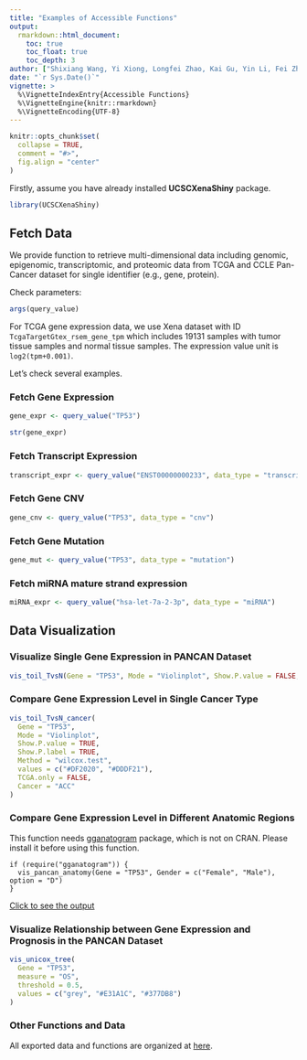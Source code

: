 ```yaml
---
title: "Examples of Accessible Functions"
output: 
  rmarkdown::html_document:
    toc: true
    toc_float: true
    toc_depth: 3
author: ["Shixiang Wang, Yi Xiong, Longfei Zhao, Kai Gu, Yin Li, Fei Zhao"]
date: "`r Sys.Date()`"
vignette: >
  %\VignetteIndexEntry{Accessible Functions}
  %\VignetteEngine{knitr::rmarkdown}
  %\VignetteEncoding{UTF-8}
---
```


```r
knitr::opts_chunk$set(
  collapse = TRUE,
  comment = "#>",
  fig.align = "center"
)
```

Firstly, assume you have already installed **UCSCXenaShiny** package.

```r
library(UCSCXenaShiny)
```

## Fetch Data

We provide function to retrieve multi-dimensional data including genomic, epigenomic, transcriptomic, and proteomic data from TCGA and CCLE Pan-Cancer dataset for single identifier (e.g., gene, protein).

Check parameters:

```r
args(query_value)
```

For TCGA gene expression data, we use Xena dataset with ID `TcgaTargetGtex_rsem_gene_tpm` which includes 19131 samples with tumor tissue samples and normal tissue samples. The expression value unit is `log2(tpm+0.001)`.

Let's check several examples.

### Fetch Gene Expression

```r
gene_expr <- query_value("TP53")
```

```r
str(gene_expr)
```

### Fetch Transcript Expression

```r
transcript_expr <- query_value("ENST00000000233", data_type = "transcript")
```

### Fetch Gene CNV

```r
gene_cnv <- query_value("TP53", data_type = "cnv")
```

### Fetch Gene Mutation

```r
gene_mut <- query_value("TP53", data_type = "mutation")
```

### Fetch miRNA mature strand expression

```r
miRNA_expr <- query_value("hsa-let-7a-2-3p", data_type = "miRNA")
```

## Data Visualization

### Visualize Single Gene Expression in PANCAN Dataset

```r
vis_toil_TvsN(Gene = "TP53", Mode = "Violinplot", Show.P.value = FALSE, Show.P.label = FALSE)
```

### Compare Gene Expression Level in Single Cancer Type

```r
vis_toil_TvsN_cancer(
  Gene = "TP53",
  Mode = "Violinplot",
  Show.P.value = TRUE,
  Show.P.label = TRUE,
  Method = "wilcox.test",
  values = c("#DF2020", "#DDDF21"),
  TCGA.only = FALSE,
  Cancer = "ACC"
)
```

### Compare Gene Expression Level in Different Anatomic Regions

This function needs [gganatogram](https://github.com/jespermaag/gganatogram) package, which is not on CRAN. Please install it before using this function.


```
if (require("gganatogram")) {
  vis_pancan_anatomy(Gene = "TP53", Gender = c("Female", "Male"), option = "D")
}
```

[Click to see the output](https://gitee.com/ShixiangWang/ImageCollection/raw/master/png/20210322130516.png)

### Visualize Relationship between Gene Expression and Prognosis in the PANCAN Dataset

```r
vis_unicox_tree(
  Gene = "TP53",
  measure = "OS",
  threshold = 0.5,
  values = c("grey", "#E31A1C", "#377DB8")
)
```

### Other Functions and Data

All exported data and functions are organized at [here](https://openbiox.github.io/UCSCXenaShiny/reference/index.html).
